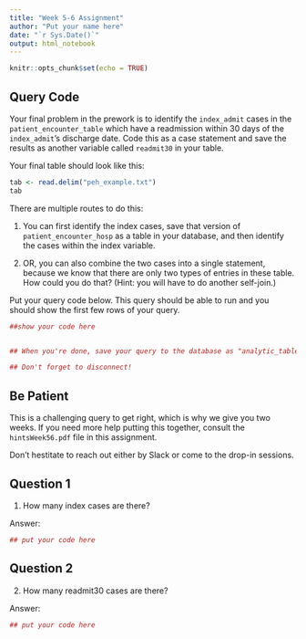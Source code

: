 ```yaml
---
title: "Week 5-6 Assignment"
author: "Put your name here"
date: "`r Sys.Date()`"
output: html_notebook
---
```


```r
knitr::opts_chunk$set(echo = TRUE)

```

## Query Code

Your final problem in the prework is to identify the `index_admit` cases in the `patient_encounter_table` which have a readmission within 30 days of the `index_admit`'s discharge date. Code this as a case statement and save the results as another variable called `readmit30` in your table. 

Your final table should look like this:

```r
tab <- read.delim("peh_example.txt")
tab
```

There are multiple routes to do this: 

1) You can first identify the index cases, save that version of `patient_encounter_hosp` as a table in your database, and then identify the cases within the index variable. 

2) OR, you can also combine the two cases into a single statement, because we know that there are only two types of entries in these table. How could you do that? (Hint: you will have to do another self-join.)

Put your query code below. This query should be able to run and you should show the first few rows of your query.

```r
##show your code here


## When you're done, save your query to the database as "analytic_table" and also save it to disk as `analytic_table.csv`.

## Don't forget to disconnect!
```

## Be Patient

This is a challenging query to get right, which is why we give you two weeks. If you need more help putting this together, consult the `hintsWeek56.pdf` file in this assignment.

Don't hestitate to reach out either by Slack or come to the drop-in sessions. 

## Question 1

1) How many index cases are there?

Answer: 

```r
## put your code here
```

## Question 2

2) How many readmit30 cases are there?

Answer: 

```r
## put your code here
```

